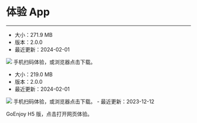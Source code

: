 # 体验 App

- - -

<CardGroup cols={3}>
<Card title="GoEnjoy - Android" href="https://artifact-demo.zego.im/GoEnjoy/GoEnjoy.apk" target="_blank">
<ul><li>大小：271.9 MB</li><li>版本：2.0.0</li><li>最近更新：2024-02-01</li></ul>
<Frame width="512" height="auto" caption=""><img src="https://zego-platform-growth.oss-cn-shanghai.aliyuncs.com/official-website/zego/experience-app/img_ktv_app_android.png" /></Frame>
手机扫码体验，或浏览器点击下载。
</Card>
<Card title="GoEnjoy - iOS" href="https://apps.apple.com/cn/app/goenjoy/id1554247729" target="_blank">
<ul><li>大小：219.0 MB</li><li>版本：2.0.0</li><li>最近更新：2024-02-01</li></ul>
<Frame width="512" height="auto" caption=""><img src="https://zego-platform-growth.oss-cn-shanghai.aliyuncs.com/official-website/zego/experience-app/img_ktv_app_ios%402x.png" /></Frame>
手机扫码体验，或浏览器点击下载。
</Card>
<Card title="GoEnjoy - H5" href="https://goenjoy.zego.im/#/mobile/appEntrance" target="_blank">
- 最近更新：2023-12-12

GoEnjoy H5 版，点击打开网页体验。
</Card>
</CardGroup>
